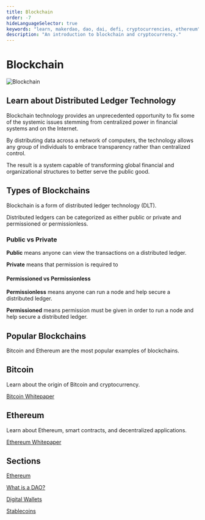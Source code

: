 ```yaml
---
title: Blockchain
order: -7
hideLanguageSelector: true
keywords: "learn, makerdao, dao, dai, defi, cryptocurrencies, ethereum"
description: "An introduction to blockchain and cryptocurrency."
---
```


# Blockchain

<InfoBlock>

![Blockchain](/images/illustrations/Short-1.png)

<Box>

## Learn about Distributed Ledger Technology

</Box>

</InfoBlock>


Blockchain technology provides an unprecedented opportunity to fix some of the systemic issues stemming from centralized power in financial systems and on the Internet.

By distributing data across a network of computers, the technology allows any group of individuals to embrace transparency rather than centralized control.

The result is a system capable of transforming global financial and organizational structures to better serve the public good.


## Types of Blockchains

Blockchain is a form of distributed ledger technology (DLT).

Distributed ledgers can be categorized as either public or private and permissioned or permissionless.

<Column>

<Box>

### Public vs Private

**Public** means anyone can view the transactions on a distributed ledger.

**Private** means that permission is required to 

</Box>


<Box>

#### Permissioned vs Permissionless

**Permissionless** means anyone can run a node and help secure a distributed ledger.

**Permissioned** means permission must be given in order to run a node and help secure a distributed ledger.

</Box>

</Column>

## Popular Blockchains

Bitcoin and Ethereum are the most popular examples of blockchains.

<Tout>

<Box>

## Bitcoin <Icon name="btc_circle_color" size={30} />

Learn about the origin of Bitcoin and cryptocurrency.

[Bitcoin Whitepaper](https://github.com/wbnns/bitcoinwhitepaper/blob/master/English/bitcoin.pdf)

</Box>

<Box>

## Ethereum <Icon name="ether_color" size={30} />

Learn about Ethereum, smart contracts, and decentralized applications.

[Ethereum Whitepaper](https://ethereum.org/en/whitepaper/)

</Box>

</Tout>

## Sections

<List>

[Ethereum](/learn/blockchain-fundamentals/ethereum/)

[What is a DAO?](/learn/blockchain-fundamentals/daos/)

[Digital Wallets](/learn/blockchain-fundamentals/wallets/)

[Stablecoins](/learn/blockchain-fundamentals/stablecoins/)

</List>
